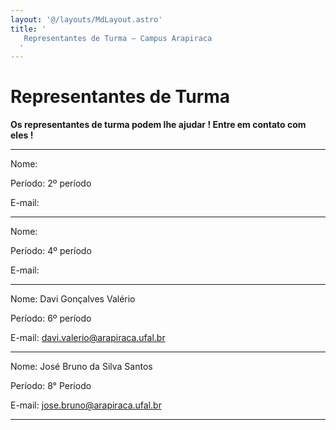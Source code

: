 ```yaml
---
layout: '@/layouts/MdLayout.astro'
title: '
   Representantes de Turma — Campus Arapiraca
  '
---
```






Representantes de Turma
=======================










**Os representantes de turma podem lhe ajudar ! Entre em contato com eles !** 




 ---------------------------------------------------------------------------------
 



 Nome:
 



 Período: 2º período
 






 E-mail:
 




 ---------------------------------------------------------------------------------
 



 Nome:
 



 Período: 4º período
 






 E-mail:
 




 ---------------------------------------------------------------------------------
 



 Nome: Davi Gonçalves Valério
 



 Período: 6º período
 




 E-mail:
 <a href="mailto:davi.valerio@arapiraca.ufal.br">
 davi.valerio@arapiraca.ufal.br
</a>








 ---------------------------------------------------------------------------------
 



 Nome: José Bruno da Silva Santos
 



 Período: 8° Período
 




 E-mail:
 <a href="mailto:jose.bruno@arapiraca.ufal.br">
 jose.bruno@arapiraca.ufal.br
</a>










 ---------------------------------------------------------------------------------
 














